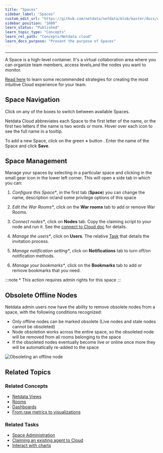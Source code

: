 ```yaml
---
title: "Spaces"
sidebar_label: "Spaces"
custom_edit_url: "https://github.com/netdata/netdata/blob/master/docs/concepts/netdata-cloud/spaces.md"
sidebar_position: "1600"
learn_status: "Published"
learn_topic_type: "Concepts"
learn_rel_path: "Concepts/Netdata cloud"
learn_docs_purpose: "Present the purpose of Spaces"
---
```



**********************************************************************

A Space is a high-level container. It's a virtual collaboration area  where you can organize team members, access levels,and the
nodes you want to monitor.

[Read here](https://github.com/netdata/netdata/blob/master/docs/tasks/setup/setup-spaces-and-rooms.md#how-to-organize-your-netdata-cloud) to learn some recommended strategies for creating the most intuitive Cloud experience for your team.

## Space Navigation

Click on any of the boxes to switch between available Spaces.

Netdata Cloud abbreviates each Space to the first letter of the name, or the first two letters if the name is two words
or more. Hover over each icon to see the full name in a tooltip.

To add a new Space, click on the green **+** button . Enter the name of the Space and click **Save**.


## Space Management

Manage your spaces by selecting in a particular space and clicking in the small gear icon in the lower left corner. This
will open a side tab in which you can:

1. _Configure this Space*_, in the first tab (**Space**) you can change the name, description or/and some privilege
   options of this space

2. _Edit the War Rooms*_, click on the **War rooms** tab to add or remove War Rooms.

3. _Connect nodes*_, click on **Nodes** tab. Copy the claiming script to your node and run it. See the
   [connect to Cloud doc](https://github.com/netdata/netdata/blob/master/docs/tasks/setup/claim-existing-agent-to-cloud.md) for details.

4. _Manage the users*_, click on **Users**. The relative [Task](https://github.com/netdata/netdata/blob/master/docs/tasks/setup/space-administration/rooms.md#add-users-to-a-war-room)
   that details the invitation process.

5. _Manage notification setting*_, click on **Notifications** tab to turn off/on notification methods.

6. _Manage your bookmarks*_, click on the **Bookmarks** tab to add or remove bookmarks that you need.

:::note \* This action requires admin rights for this space
:::

## Obsolete Offline Nodes

Netdata admin users now have the ability to remove obsolete nodes from a space, with the following conditions recognized:

- Only offline nodes can be marked obsolete (Live nodes and stale nodes cannot be obsoleted)
- Node obsoletion works across the entire space, so the obsoleted node will be removed from all rooms belonging to the
  space
- If the obsoleted nodes eventually become live or online once more they will be automatically re-added to the space

![Obsoleting an offline node](https://user-images.githubusercontent.com/24860547/173087202-70abfd2d-f0eb-4959-bd0f-74aeee2a2a5a.gif)

## Related Topics

### **Related Concepts**
- [Netdata Views](https://github.com/netdata/netdata/blob/master/docs/concepts/netdata-cloud/netdata-views.md)
- [Rooms](https://github.com/netdata/netdata/blob/master/docs/concepts/netdata-cloud/rooms.md)
- [Dashboards](https://github.com/netdata/netdata/blob/master/docs/concepts/visualizations/dashboards.md)
- [From raw metrics to visualizations](https://github.com/netdata/netdata/blob/master/docs/concepts/visualizations/from-raw-metrics-to-visualization.md)

### Related Tasks
- [Space Administration](https://github.com/netdata/netdata/blob/master/docs/tasks/setup/space-administration/spaces.md)
- [Claiming an existing agent to Cloud](https://github.com/netdata/netdata/blob/master/docs/tasks/setup/claim-existing-agent-to-cloud.md)
- [Interact with charts](https://github.com/netdata/netdata/blob/master/docs/tasks/operations/interact-with-the-charts.md)
